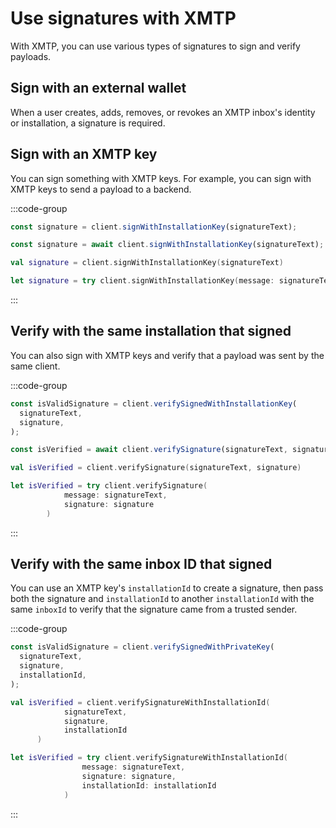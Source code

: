 # Use signatures with XMTP

With XMTP, you can use various types of signatures to sign and verify payloads.

## Sign with an external wallet

When a user creates, adds, removes, or revokes an XMTP inbox's identity or installation, a signature is required.

## Sign with an XMTP key

You can sign something with XMTP keys. For example, you can sign with XMTP keys to send a payload to a backend.

:::code-group

```js [Node]
const signature = client.signWithInstallationKey(signatureText);
```

```jsx [React Native]
const signature = await client.signWithInstallationKey(signatureText);
```

```kotlin [Kotlin]
val signature = client.signWithInstallationKey(signatureText)
```

```swift [Swift]
let signature = try client.signWithInstallationKey(message: signatureText)
```

:::

## Verify with the same installation that signed

You can also sign with XMTP keys and verify that a payload was sent by the same client.

:::code-group

```js [Node]
const isValidSignature = client.verifySignedWithInstallationKey(
  signatureText,
  signature,
);
```

```jsx [React Native]
const isVerified = await client.verifySignature(signatureText, signature);
```

```kotlin [Kotlin]
val isVerified = client.verifySignature(signatureText, signature)
```

```swift [Swift]
let isVerified = try client.verifySignature(
            message: signatureText,
            signature: signature
        )

```

:::

## Verify with the same inbox ID that signed

You can use an XMTP key's `installationId` to create a signature, then pass both the signature and `installationId` to another `installationId` with the same `inboxId` to verify that the signature came from a trusted sender.

:::code-group

```js [Node]
const isValidSignature = client.verifySignedWithPrivateKey(
  signatureText,
  signature,
  installationId,
);
```

```kotlin [Kotlin]
val isVerified = client.verifySignatureWithInstallationId(
            signatureText,
            signature,
            installationId
      )
```

```swift [Swift]
let isVerified = try client.verifySignatureWithInstallationId(
                message: signatureText,
                signature: signature,
                installationId: installationId
            )
```

:::

